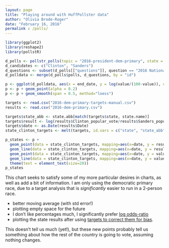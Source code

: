 ```yaml
---
layout: page
title: "Playing around with HuffPollster data"
author: "Olivia Brode-Roger"
date: "February 16, 2016"
permalink : /polls/
---
```


```r
library(ggplot2)
library(reshape2)
library(pollstR)
```

```r
d_polls <- pollstr_polls(topic = "2016-president-dem-primary", state = "US", after="2016-01-01", max_pages=500)
d_candidates <- c("Clinton", "Sanders")
d_questions <- subset(d_polls[["questions"]], question == "2016 National Democratic Primary" & choice %in% d_candidates & value > 0)
d_polldata <- merge(d_polls$polls, d_questions, by = "id")

p <- ggplot(d_polldata, aes(x = end_date, y = log(value/(100-value)), color = choice)) + xlim(as.Date(c("2016-01-01", "2016-06-15")))
p <- p + geom_point(alpha = 0.2)
p <- p + geom_smooth(span = 0.5, method="loess")

targets <- read.csv("2016-dem-primary-targets-manual.csv")
results <- read.csv("2016-dem-primary.csv")

targets$state_abb <- state.abb[match(targets$state, state.name)]
targets$result <- log(results$Clinton_popular_vote/results$Sanders_popular_vote)
targets$date <- as.Date(results$Date)
state_clinton_targets <- melt(targets, id.vars = c("state", "state_abb", "date", "result"))

p_states <- p +
  geom_point(data = state_clinton_targets, mapping=aes(x=date, y = result-value, color = variable), size=3) +
  geom_line(data = state_clinton_targets, mapping=aes(x=date, y = result-value, color = variable), alpha = 0.8) +
  geom_point(data = state_clinton_targets, mapping=aes(x=date, y = value-result, color = variable), size=3) +
  geom_line(data = state_clinton_targets, mapping=aes(x=date, y = value-result, color = variable), alpha = 0.8) +
  theme(text = element_text(size=20))
p_states
```

This chart seeks to satisfy some of my more particular desires in charts, as well as add a bit of information.
I am only using the democratic primary race, due to a target analysis that is *significantly* easier to run in a 2-person race.

- better moving average (with std error!)
- plotting empty space for the future
- I don't like percentages much, I significantly prefer [log odds-ratio]({% post_url 2016-02-13-why-I-prefer-log-odds-ratio %})
- plotting the state results after using [targets to correct them for bias]({% post_url 2016-02-12-playing-with-huffpolster %}).

This doesn't tell us much (yet!), but these new points probably tell us something about how the rest of the country is going to vote, assuming nothing changes.